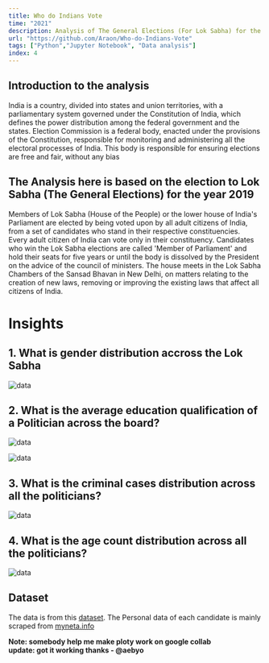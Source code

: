 ```yaml
---
title: Who do Indians Vote
time: "2021"
description: Analysis of The General Elections (For Lok Sabha) for the year 2019 
url: "https://github.com/Araon/Who-do-Indians-Vote"
tags: ["Python","Jupyter Notebook", "Data analysis"]
index: 4
---
```

## Introduction to the analysis

India is a country, divided into states and union territories, with a parliamentary system governed under the Constitution of India, which defines the power distribution among the federal government and the states. Election Commission is a federal body, enacted under the provisions of the Constitution, responsible for monitoring and administering all the electoral processes of India. This body is responsible for ensuring elections are free and fair, without any bias

## The Analysis here is based on the election to Lok Sabha (The General Elections) for the year 2019
Members of Lok Sabha (House of the People) or the lower house of India's Parliament are elected by being voted upon by all adult citizens of India, from a set of candidates who stand in their respective constituencies.\
Every adult citizen of India can vote only in their constituency. Candidates who win the Lok Sabha elections are called 'Member of Parliament' and hold their seats for five years or until the body is dissolved by the President on the advice of the council of ministers. The house meets in the Lok Sabha Chambers of the Sansad Bhavan in New Delhi, on matters relating to the creation of new laws, removing or improving the existing laws that affect all citizens of India.


# Insights
## 1. What is gender distribution accross the Lok Sabha
![data](https://raw.githubusercontent.com/Araon/Who-do-Indians-Vote/master/Images/newplot(1).png)

## 2. What is the average education qualification of a Politician across the board?
![data](https://raw.githubusercontent.com/Araon/Who-do-Indians-Vote/master/Images/newplot(2).png)

![data](https://raw.githubusercontent.com/Araon/Who-do-Indians-Vote/master/Images/newplot(3).png)

## 3. What is the criminal cases distribution across all the politicians?
![data](https://raw.githubusercontent.com/Araon/Who-do-Indians-Vote/master/Images/newplot.png)

## 4. What is the age count distribution across all the politicians?
![data](https://raw.githubusercontent.com/Araon/Who-do-Indians-Vote/master/Images/newplot(4).png)

## Dataset
The data is from this [dataset](https://www.kaggle.com/prakrutchauhan/indian-candidates-for-general-election-2019). The Personal data of each candidate is mainly scraped from [myneta.info](https://www.myneta.info)

**Note: somebody help me make ploty work on google collab**\
**update: got it working thanks - @aebyo**
